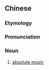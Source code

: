 {{also|绝对音乐}}
==Chinese==
{{zh-forms|s=绝对音乐|type=22}}

===Etymology===
{{zh-compound|絕對|音樂|absolute|music}}

===Pronunciation===
{{zh-pron
|m=juéduì yīnyuè
|c=zyut6 dui3 jam1 ngok6
|cat=n
}}

===Noun===
{{zh-noun}}

# {{lb|zh|music}} [[w:absolute music|absolute music]]